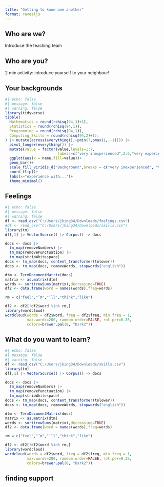 ```yaml
---
title: "Getting to know one another"
format: revealjs
---
```


## Who are we?  

Introduce the teaching team


## Who are you?

2 min activity: introduce yourself to your neighbour!  


## Your backgrounds

```r
#| echo: false
#| message: false
#| warning: false
library(tidyverse)
tibble(
  Mathematics = round(rchisq(94,1)+1),
  Statistics = round(rchisq(94,1)),
  Programming = round(rchisq(94,1)),
  Computing_Skills = round(rchisq(94,2)+1),
) |> mutate(across(everything(),~pmin(7,pmax(1,.-1)))) |>
  pivot_longer(everything()) |>
  mutate(value = factor(value,levels=1:7,
                        labels=c("very inexperienced",2:6,"very experienced"))) |>
  ggplot(aes(x = name,fill=value))+
  geom_bar()+
  scale_fill_viridis_d("Background",breaks = c("very inexperienced", "very experienced")) +  # Keep full color scale but limit legend
  coord_flip()+
  labs(x="experience with...")+
  theme_minimal()
```

## Feelings

```r
#| echo: false
#| message: false
#| warning: false
df <- read_csv("C:/Users/jking34/Downloads/feelings.csv")
#df <- read_csv("C:/Users/jking34/Downloads/skills.csv")
library(tm)
df[,1] |> VectorSource() |> Corpus() -> docs

docs <- docs |>
  tm_map(removeNumbers) |>
  tm_map(removePunctuation) |>
  tm_map(stripWhitespace)
docs <- tm_map(docs, content_transformer(tolower))
docs <- tm_map(docs, removeWords, stopwords("english"))

dtm <- TermDocumentMatrix(docs) 
matrix <- as.matrix(dtm) 
words <- sort(rowSums(matrix),decreasing=TRUE) 
df2 <- data.frame(word = names(words),freq=words)

rm = c("feel","’m","’ll","think","like")

df2 <- df2[!df2$word %in% rm,]
library(wordcloud)
wordcloud(words = df2$word, freq = df2$freq, min.freq = 1,
          max.words=200, random.order=FALSE, rot.per=0.35,
          colors=brewer.pal(8, "Dark2"))

```

## What do you want to learn?

```r
#| echo: false
#| message: false
#| warning: false
df <- read_csv("C:/Users/jking34/Downloads/skills.csv")
library(tm)
df[,1] |> VectorSource() |> Corpus() -> docs

docs <- docs |>
  tm_map(removeNumbers) |>
  tm_map(removePunctuation) |>
  tm_map(stripWhitespace)
docs <- tm_map(docs, content_transformer(tolower))
docs <- tm_map(docs, removeWords, stopwords("english"))

dtm <- TermDocumentMatrix(docs) 
matrix <- as.matrix(dtm) 
words <- sort(rowSums(matrix),decreasing=TRUE) 
df2 <- data.frame(word = names(words),freq=words)

rm = c("feel","’m","’ll","think","like")

df2 <- df2[!df2$word %in% rm,]
library(wordcloud)
wordcloud(words = df2$word, freq = df2$freq, min.freq = 1,
          max.words=200, random.order=FALSE, rot.per=0.35,
          colors=brewer.pal(8, "Dark2"))

```


## finding support




